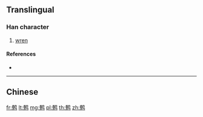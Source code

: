 {{character info/new}}
{{also|鷯}}
==Translingual==

===Han character===
{{Han char|rn=196|rad=鸟|as=12|sn=17|four=|canj=KFPYM}}

# [[wren]]

====References====
* {{Han ref|kx=1505.141|hdz=74660.120|uh=9E69|ud=40553}}

----

==Chinese==
{{zh-see|鷯}}

[[fr:鹩]]
[[lt:鹩]]
[[mg:鹩]]
[[pl:鹩]]
[[th:鹩]]
[[zh:鹩]]